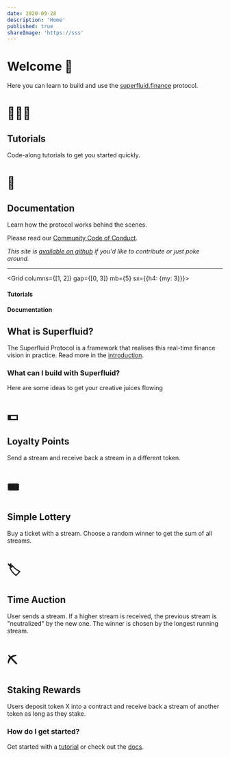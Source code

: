```yaml
---
date: 2020-09-28
description: 'Home'
published: true
shareImage: 'https://sss'
---
```


# Welcome 👋

Here you can learn to build and use the [superfluid.finance](https://superfluid.finance) protocol.

<Grid columns={1}  gap={0} mb="5">
<Card href="/tutorials" variant="primary" >

# 👩🏼‍🏫

<div>

## Tutorials

Code-along tutorials to get you started quickly.

</div>
</Card>

<Card href="/docs" variant="primary">

# ‍📖

<div>

## Documentation

Learn how the protocol works behind the scenes.

</div>
</Card>
</Grid>

Please read our [Community Code of Conduct](/code-of-conduct/).

_This site is [available on github](https://github.com/superfluid-finance/superfluid-protocol-docs) if you'd like to contribute or just poke around._

---

<Grid columns={[1, 2]} gap={[0, 3]} mb={5}  sx={{h4: {my: 3}}}>
<div>

#### Tutorials

<Card
href="/tutorials/create-a-flow"
children="🔀 Create a Superfluid Flow (Start here!)"
variant="secondary"
/>
<Card
href="/tutorials/instant-distribution"
children="💰 Perform an Instant Distribution"
variant="secondary"
/>
</div>
<div>

#### Documentation

<Card
href="/docs/introduction"
children="Intro to Superfluid"
variant="secondary"
/>
<Card
href="/code-of-conduct"
children="Community Code of Conduct"
variant="secondary"
/>
</div>
</Grid>

## What is Superfluid?

The Superfluid Protocol is a framework that realises this real-time finance vision in practice. Read more in the [introduction](/docs/introduction).

### What can I build with Superfluid?

Here are some ideas to get your creative juices flowing

<Grid gap={0} columns={2}>

<Card variant="primary" >

# 💵
<div>

## Loyalty Points
Send a stream and receive back a stream in a different token.
</div>
</Card>

<Card variant="primary" >

# 🎟
<div>

## Simple Lottery
Buy a ticket with a stream. Choose a random winner to get the sum of all streams.
</div>
</Card>

<Card variant="primary" >

# 🏷
<div>

## Time Auction
User sends a stream. If a higher stream is received, the previous stream is "neutralized" by the new one. The winner is chosen by the longest running stream.
</div>
</Card>

<Card variant="primary" >

# ⛏
<div>

## Staking Rewards
Users deposit token X into a contract and receive back a stream of another token as long as they stake.
</div>
</Card>
</Grid>

### How do I get started?

Get started with a [tutorial](/tutorials) or check out the [docs](/docs/introduction).
